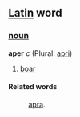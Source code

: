 ==[[Latin]] word==
===[[noun]]===
'''aper''' ''c'' (Plural: [[apri]])

# [[boar]]
====Related words====
: [[apra]].